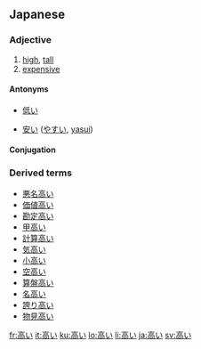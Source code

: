 ==Japanese==
{{ja-kanjitab|高}}
===Adjective===
{{ja-adj|kk|decl=i|hira=たかい|rom=takai}}

# [[high]], [[tall]]
# [[expensive]]

====Antonyms====
* {{sense|high}} [[低い]]
* {{sense|expensive}} [[安い]] ([[やすい]], [[yasui]])

====Conjugation====
{{ja-i|高|たか|taka}}

===Derived terms===
*[[悪名高い]]
*[[価値高い]]
*[[勘定高い]]
*[[甲高い]]
*[[計算高い]]
*[[気高い]]
*[[小高い]]
*[[空高い]]
*[[算盤高い]]
*[[名高い]]
*[[誇り高い]]
*[[物見高い]]

[[fr:高い]]
[[it:高い]]
[[ku:高い]]
[[lo:高い]]
[[li:高い]]
[[ja:高い]]
[[sv:高い]]
